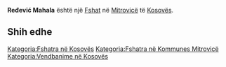 {{Fshat në Kosovës
 | Emri                = Ređević Mahala
| srp_N_name = Ređević Mahala
| srp_N_FULL_NAME_RO = Ređević Mahala
| srp_N_FULL_NAME_ND_RO = Redevic Mahala
| srp_N_SORT_NAME_RG = REDEVICMAHALA
| srp_N_FULL_NAME_RG = Ređević Mahala
| srp_N_FULL_NAME_ND_RG = Redevic Mahala
| srp_NS_name = Ређевић Махала
| srp_NS_FULL_NAME_RO = Ређевић Махала
| srp_NS_FULL_NAME_ND_RO = Ређевић Махала
| srp_NS_SORT_NAME_RG = РЕЂЕВИЋМАХАЛА
| srp_NS_FULL_NAME_RG = Ређевић Махала
| srp_NS_FULL_NAME_ND_RG = Ређевић Махала

 | Emri (Rasa dhanore) = 
 | Figura              = 
 | Shteti              = Kosovo
 | Komuna              = Mitrovicë
 | Kodi postar         = 
 | Sipërfaqja          = 

 | Popullsia           = 

 | Regj. i popullsisë  = 
 | Dend. e popullsisë  = 
 | Faqja zyrtare       = 
 <!--- Koordinatat ----> 
 | Gjerësia            = 42.408611
 | Gjatësia            = 20.748333
 | Lartësia            = 
}}
'''Ređević Mahala''' është një [[Fshat]] në [[Mitrovicë]] të [[Kosovës]].

<!-- == Gjeografia == -->
<!-- == Historia == -->
<!-- == Demografia == -->
== Shih edhe ==
{{Komuna Mitrovicë}}
{{Kosovo-Administrata-Cung}}

[[Kategoria:Fshatra në Kosovës]]
[[Kategoria:Fshatra në Kommunes Mitrovicë]]
[[Kategoria:Vendbanime në Kosovës]]